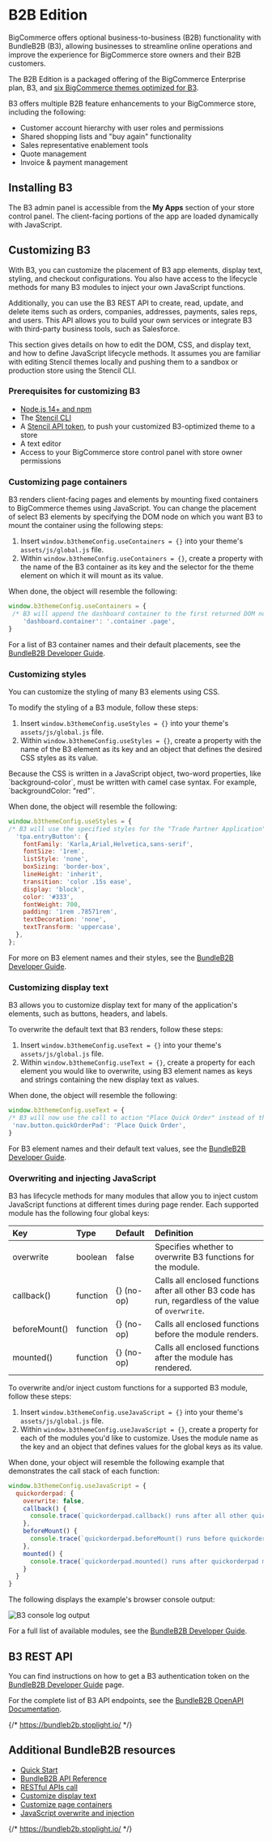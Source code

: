 # B2B Edition 

BigCommerce offers optional business-to-business (B2B) functionality with BundleB2B (B3), allowing businesses to streamline online operations and improve the experience for BigCommerce store owners and their B2B customers.

The B2B Edition is a packaged offering of the BigCommerce Enterprise plan, B3, and [six BigCommerce themes optimized for B3](https://support.bigcommerce.com/s/article/B2B-Edition?language=en_US#themes).

B3 offers multiple B2B feature enhancements to your BigCommerce store, including the following:

- Customer account hierarchy with user roles and permissions
- Shared shopping lists and "buy again" functionality
- Sales representative enablement tools
- Quote management
- Invoice & payment management

## Installing B3 

The B3 admin panel is accessible from the **My Apps** section of your store control panel. The client-facing portions of the app are loaded dynamically with JavaScript.

## Customizing B3

With B3, you can customize the placement of B3 app elements, display text, styling, and checkout configurations. You also have access to the lifecycle methods for many B3 modules to inject your own JavaScript functions.

Additionally, you can use the B3 REST API to create, read, update, and delete items such as orders, companies, addresses, payments, sales reps, and users. This API allows you to build your own services or integrate B3 with third-party business tools, such as Salesforce.

This section gives details on how to edit the DOM, CSS, and display text, and how to define JavaScript lifecycle methods. It assumes you are familiar with editing Stencil themes locally and pushing them to a sandbox or production store using the Stencil CLI.

### Prerequisites for customizing B3

- [Node.js 14+ and npm](https://nodejs.org/en/download/releases/)
- The [Stencil CLI](/stencil-docs/installing-stencil-cli/installing-stencil)
- A [Stencil API token](https://support.bigcommerce.com/s/article/Store-API-Accounts#creating), to push your customized B3-optimized theme to a store 
- A text editor
- Access to your BigCommerce store control panel with store owner permissions

### Customizing page containers

B3 renders client-facing pages and elements by mounting fixed containers to BigCommerce themes using JavaScript. You can change the placement of select B3 elements by specifying the DOM node on which you want B3 to mount the container using the following steps:

1. Insert `window.b3themeConfig.useContainers = {}` into your theme's `assets/js/global.js` file. 
2. Within `window.b3themeConfig.useContainers = {}`, create a property with the name of the B3 container as its key and the selector for the theme element on which it will mount as its value. 

When done, the object will resemble the following:

```jsx filename="Example: Specify a custom mount node for the dashboard container" showLineNumbers copy
window.b3themeConfig.useContainers = {
 /* B3 will append the dashboard container to the first returned DOM node with a class of "page" that is a descendant of an element with the class of "container" */
	'dashboard.container': '.container .page',
}
```

For a list of B3 container names and their default placements, see the [BundleB2B Developer Guide](https://developer.bundleb2b.net/storefront/containers.html).

### Customizing styles

You can customize the styling of many B3 elements using CSS.

To modify the styling of a B3 module, follow these steps:
1. Insert `window.b3themeConfig.useStyles = {}` into your theme's `assets/js/global.js` file. 
2. Within `window.b3themeConfig.useStyles = {}`, create a property with the name of the B3 element as its key and an object that defines the desired CSS styles as its value.

<Callout type="info">
  Because the CSS is written in a JavaScript object, two-word properties, like `background-color`, must be written with camel case syntax. For example, `backgroundColor: "red"`.
</Callout>

When done, the object will resemble the following:

```jsx filename="Example: Specify custom styles for the TPA button" showLineNumbers copy
window.b3themeConfig.useStyles = {
/* B3 will use the specified styles for the "Trade Partner Application" button that is appended to the secondary navigation menu */
  'tpa.entryButton': {
    fontFamily: 'Karla,Arial,Helvetica,sans-serif',
    fontSize: '1rem',
    listStyle: 'none',
    boxSizing: 'border-box',
    lineHeight: 'inherit',
    transition: 'color .15s ease',
    display: 'block',
    color: '#333',
    fontWeight: 700,
    padding: '1rem .78571rem',
    textDecoration: 'none',
    textTransform: 'uppercase',
  },
};
```

For more on B3 element names and their styles, see the [BundleB2B Developer Guide](https://developer.bundleb2b.net/storefront/styles.html).

### Customizing display text

B3 allows you to customize display text for many of the application's elements, such as buttons, headers, and labels.

To overwrite the default text that B3 renders, follow these steps:

1. Insert `window.b3themeConfig.useText = {}` into your theme's `assets/js/global.js` file. 
2. Within `window.b3themeConfig.useText = {}`, create a property for each element you would like to overwrite, using B3 element names as keys and strings containing the new display text as values.

When done, the object will resemble the following:

```jsx filename="Example: Specify custom display text for the quick order button" showLineNumbers copy
window.b3themeConfig.useText = {
/* B3 will now use the call to action "Place Quick Order" instead of the default "Quick Order Pad" for the button that is appended to the secondary navigation menu */
 'nav.button.quickOrderPad': 'Place Quick Order',
}
```

For B3 element names and their default text values, see the [BundleB2B Developer Guide](https://developer.bundleb2b.net/storefront/text.html).

### Overwriting and injecting JavaScript

B3 has lifecycle methods for many modules that allow you to inject custom JavaScript functions at different times during page render. Each supported module has the following four global keys:

| Key | Type | Default | Definition |
|:----|:-----|:--------|:-----------|
| overwrite | boolean | false | Specifies whether to overwrite B3 functions for the module. |
| callback() | function | {} (no-op) | Calls all enclosed functions after all other B3 code has run, regardless of the value of `overwrite`. |
| beforeMount() | function | {} (no-op) | Calls all enclosed functions before the module renders. |
| mounted() | function | {} (no-op) | Calls all enclosed functions after the module has rendered. |

To overwrite and/or inject custom functions for a supported B3 module, follow these steps:

1. Insert `window.b3themeConfig.useJavaScript = {}` into your theme's `assets/js/global.js` file. 
2. Within `window.b3themeConfig.useJavaScript = {}`, create a property for each of the modules you'd like to customize. Uses the module name as the key and an object that defines values for the global keys as its value.

When done, your object will resemble the following example that demonstrates the call stack of each function:

```jsx filename="Example: Specify lifecycle method values for the quick order pad module" showLineNumbers copy
window.b3themeConfig.useJavaScript = {
  quickorderpad: {
    overwrite: false,
    callback() {
      console.trace(`quickorderpad.callback() runs after all other quickorderpad functions`);
    },
    beforeMount() {
      console.trace(`quickorderpad.beforeMount() runs before quickorderpad mounts`);
    },
    mounted() {
      console.trace(`quickorderpad.mounted() runs after quickorderpad mounts`);
    }
  }
}
```

The following displays the example's browser console output:

![B3 console log output](https://storage.googleapis.com/bigcommerce-production-dev-center/images/b3_console_log_output.png)

For a full list of available modules, see the [BundleB2B Developer Guide](https://developer.bundleb2b.net/storefront/js.html).

## B3 REST API

You can find instructions on how to get a B3 authentication token on the [BundleB2B Developer Guide](https://developer.bundleb2b.net/storefront/api-call.html) page.

For the complete list of B3 API endpoints, see the [BundleB2B OpenAPI Documentation](#).

{/* https://bundleb2b.stoplight.io/ */}

## Additional BundleB2B resources

- [Quick Start](https://developer.bundleb2b.net/storefront/quick-start.html)
- [BundleB2B API Reference](#)
- [RESTful APIs call](https://developer.bundleb2b.net/storefront/api-call.html)
- [Customize display text](https://developer.bundleb2b.net/storefront/text.html)
- [Customize page containers](https://developer.bundleb2b.net/storefront/containers.html)
- [JavaScript overwrite and injection](https://developer.bundleb2b.net/storefront/js.html)

{/* https://bundleb2b.stoplight.io/ */}
